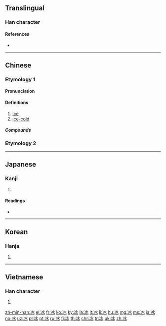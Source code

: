 {{also|氷}}
==Translingual==

===Han character===
{{Han char|rn=15|rad=冫|as=04|sn=6|four=32130|canj=IME|ids=⿰冫水}}

====References====
* {{Han ref|kx=0131.240|dkj=01612|dj=0294.150|hdz=10295.090|uh=51B0|ud=20912|bh=A642|bd=42562}}

----

==Chinese==
{{zh-forms|alt=仌,冫,氷,𣲝,𨻱}}

===Etymology 1===

====Pronunciation====
{{zh-pron
|m=bīng
|c=bing1
|h=pfs=pên
|md=bĭng
|mn=peng
|w=1pin
|mc=y
|oc=y
|cat=n
}}

====Definitions====
{{zh-hanzi}}

# [[ice]]
# [[ice-cold]]

=====Compounds=====
{{der5
|{{zh-l|愛玉冰}}
|{{zh-l|冰壩}}
|{{zh-l|冰棒}}
|{{zh-l|冰雹}}
|{{zh-l|冰茶}}
|{{zh-l|冰碴}}, {{zh-l|冰碴兒}}
|{{zh-l|冰場}}
|{{zh-l|冰車}}
|{{zh-l|冰川|bīngchuān}}
|{{zh-l|冰川期}}
|{{zh-l|冰船}}
|{{zh-l|冰床}}
|{{zh-l|冰鑹}}
|{{zh-l|冰袋}}
|{{zh-l|冰刀}}
|{{zh-l|冰島|Bīngdǎo}}
|{{zh-l|冰道}}
|{{zh-l|冰燈}}
|{{zh-l|冰點}}
|{{zh-l|冰雕}}
|{{zh-l|冰凍}}
|{{zh-l|冰凍三尺，非一日之寒}}
|{{zh-l|冰斗}}
|{{zh-l|冰毒}}
|{{zh-l|冰帆}}
|{{zh-l|冰封}}
|{{zh-l|冰峰}}
|{{zh-l|冰糕|bīnggāo}}
|{{zh-l|冰鎬}}
|{{zh-l|冰掛}}, {{zh-l|冰掛兒}}
|{{zh-l|冰櫃}}
|{{zh-l|冰棍}}, {{zh-l|冰棍兒}}
|{{zh-l|冰海}}
|{{zh-l|冰河}}
|{{zh-l|冰河時代}}
|{{zh-l|冰花}}
|{{zh-l|冰肌玉骨}}
|{{zh-l|冰激凌}}
|{{zh-l|冰架}}
|{{zh-l|冰鑒}}
|{{zh-l|冰窖}}
|{{zh-l|冰晶}}
|{{zh-l|冰晶石}}
|{{zh-l|冰景}}
|{{zh-l|冰塊}}, {{zh-l|冰塊兒}}
|{{zh-l|冰冷}}
|{{zh-l|冰凉}}
|{{zh-l|冰凌}}
|{{zh-l|冰溜}}
|{{zh-l|冰輪}}
|{{zh-l|冰囊}}
|{{zh-l|冰排}}
|{{zh-l|冰排子}}
|{{zh-l|冰盆景}}, {{zh-l|冰盆景兒}}
|{{zh-l|冰片}}
|{{zh-l|冰瓶}}
|{{zh-l|冰瀑}}
|{{zh-l|冰期}}
|{{zh-l|冰淇淋|bīngqílín}}
|{{zh-l|冰橇}}
|{{zh-l|冰清玉潔}}
|{{zh-l|冰球|bīngqiú}}
|{{zh-l|冰人}}
|{{zh-l|冰山|bīngshān}}
|{{zh-l|冰上運動}}
|{{zh-l|冰蝕}}
|{{zh-l|冰釋}}
|{{zh-l|冰霜}}
|{{zh-l|冰水}}
|{{zh-l|冰壇}}
|{{zh-l|冰炭}}
|{{zh-l|冰糖}}
|{{zh-l|冰糖葫蘆}}
|{{zh-l|冰天雪地}}
|{{zh-l|冰天雪窖}}
|{{zh-l|冰坨}}
|{{zh-l|冰箱}}
|{{zh-l|冰消瓦解}}
|{{zh-l|冰鞋}}
|{{zh-l|冰心}}
|{{zh-l|冰雪}}
|{{zh-l|冰雪聰明}}
|{{zh-l|冰鎮}}
|{{zh-l|冰柱|bīngzhù}}
|{{zh-l|冰磚}}
|{{zh-l|冰錐}}, {{zh-l|冰錐子}}
|{{zh-l|滑冰|huábīng}}
|{{zh-l|溜冰|liūbīng}}
|{{zh-l|芋冰|yùbīng}}
|{{zh-l|芋仔冰|yùzǎibīng}}
}}

===Etymology 2===
{{zh-see|凝|a}}

----

==Japanese==

===Kanji===
{{ja-kanji|grade=|rs=冫04}}

# {{defn|lang=ja|sort=冫04}}

====Readings====
* {{ja-readings|goon=[[ひょう]] (hyō)|kanon=[[ひょう]] (hyō)|kun=[[こおり]] (koori), [[ひ]] (hi)}}

----

==Korean==

===Hanja===
{{ko-hanja|hangeul=빙|rv=bing|mr=ping}}

# {{defn|lang=ko|sort=冫04}}

----

==Vietnamese==

===Han character===
{{vi-hantu|[[băng]], [[bâng]], [[phăng]], [[bưng]], [[văng]]|rs=冫04}}

# {{defn|lang=vi|sort=冫04}}

[[zh-min-nan:冰]]
[[el:冰]]
[[fr:冰]]
[[ko:冰]]
[[ky:冰]]
[[la:冰]]
[[lt:冰]]
[[li:冰]]
[[hu:冰]]
[[mg:冰]]
[[ms:冰]]
[[ja:冰]]
[[no:冰]]
[[uz:冰]]
[[pl:冰]]
[[pt:冰]]
[[ru:冰]]
[[fi:冰]]
[[th:冰]]
[[chr:冰]]
[[tr:冰]]
[[uk:冰]]
[[zh:冰]]